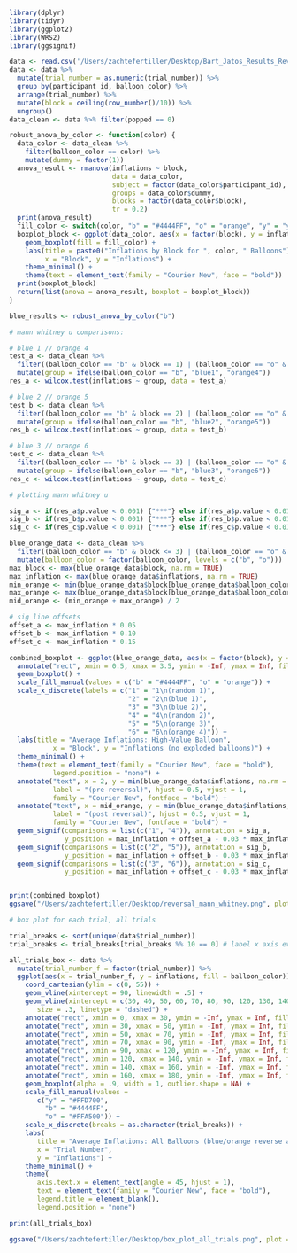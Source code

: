 ```r
library(dplyr)
library(tidyr)
library(ggplot2)
library(WRS2)
library(ggsignif)
```


```r
data <- read.csv('/Users/zachtefertiller/Desktop/Bart_Jatos_Results_Reversal_180/balloon_task_clean_data.csv')
data <- data %>%
  mutate(trial_number = as.numeric(trial_number)) %>%
  group_by(participant_id, balloon_color) %>% 
  arrange(trial_number) %>% 
  mutate(block = ceiling(row_number()/10)) %>% 
  ungroup()
data_clean <- data %>% filter(popped == 0)
```




```r
robust_anova_by_color <- function(color) {
  data_color <- data_clean %>% 
    filter(balloon_color == color) %>% 
    mutate(dummy = factor(1))
  anova_result <- rmanova(inflations ~ block, 
                          data = data_color, 
                          subject = factor(data_color$participant_id), 
                          groups = data_color$dummy,
                          blocks = factor(data_color$block),
                          tr = 0.2)
  print(anova_result)
  fill_color <- switch(color, "b" = "#4444FF", "o" = "orange", "y" = "yellow", "grey")
  boxplot_block <- ggplot(data_color, aes(x = factor(block), y = inflations)) +
    geom_boxplot(fill = fill_color) +
    labs(title = paste0("Inflations by Block for ", color, " Balloons"), 
         x = "Block", y = "Inflations") +
    theme_minimal() +
    theme(text = element_text(family = "Courier New", face = "bold"))
  print(boxplot_block)
  return(list(anova = anova_result, boxplot = boxplot_block))
}

blue_results <- robust_anova_by_color("b")


```




```r
# mann whitney u comparisons:

# blue 1 // orange 4
test_a <- data_clean %>% 
  filter((balloon_color == "b" & block == 1) | (balloon_color == "o" & block == 4)) %>% 
  mutate(group = ifelse(balloon_color == "b", "blue1", "orange4"))
res_a <- wilcox.test(inflations ~ group, data = test_a)

# blue 2 // orange 5
test_b <- data_clean %>% 
  filter((balloon_color == "b" & block == 2) | (balloon_color == "o" & block == 5)) %>% 
  mutate(group = ifelse(balloon_color == "b", "blue2", "orange5"))
res_b <- wilcox.test(inflations ~ group, data = test_b)

# blue 3 // orange 6
test_c <- data_clean %>% 
  filter((balloon_color == "b" & block == 3) | (balloon_color == "o" & block == 6)) %>% 
  mutate(group = ifelse(balloon_color == "b", "blue3", "orange6"))
res_c <- wilcox.test(inflations ~ group, data = test_c)
```




```r
# plotting mann whitney u

sig_a <- if(res_a$p.value < 0.001) {"***"} else if(res_a$p.value < 0.01) {"**"} else if(res_a$p.value < 0.05) {"*"} else {"ns"}
sig_b <- if(res_b$p.value < 0.001) {"***"} else if(res_b$p.value < 0.01) {"**"} else if(res_b$p.value < 0.05) {"*"} else {"ns"}
sig_c <- if(res_c$p.value < 0.001) {"***"} else if(res_c$p.value < 0.01) {"**"} else if(res_c$p.value < 0.05) {"*"} else {"ns"}

blue_orange_data <- data_clean %>% 
  filter((balloon_color == "b" & block <= 3) | (balloon_color == "o" & block >= 4)) %>% 
  mutate(balloon_color = factor(balloon_color, levels = c("b", "o")))
max_block <- max(blue_orange_data$block, na.rm = TRUE)
max_inflation <- max(blue_orange_data$inflations, na.rm = TRUE)
min_orange <- min(blue_orange_data$block[blue_orange_data$balloon_color == "o"], na.rm = TRUE)
max_orange <- max(blue_orange_data$block[blue_orange_data$balloon_color == "o"], na.rm = TRUE)
mid_orange <- (min_orange + max_orange) / 2

# sig line offsets
offset_a <- max_inflation * 0.05
offset_b <- max_inflation * 0.10
offset_c <- max_inflation * 0.15

combined_boxplot <- ggplot(blue_orange_data, aes(x = factor(block), y = inflations, fill = balloon_color)) +
  annotate("rect", xmin = 0.5, xmax = 3.5, ymin = -Inf, ymax = Inf, fill = "gray", alpha = 0.2) +
  geom_boxplot() +
  scale_fill_manual(values = c("b" = "#4444FF", "o" = "orange")) +
  scale_x_discrete(labels = c("1" = "1\n(random 1)", 
                              "2" = "2\n(blue 1)", 
                              "3" = "3\n(blue 2)", 
                              "4" = "4\n(random 2)", 
                              "5" = "5\n(orange 3)", 
                              "6" = "6\n(orange 4)")) +
  labs(title = "Average Inflations: High-Value Balloon", 
           x = "Block", y = "Inflations (no exploded balloons)") +
  theme_minimal() +
  theme(text = element_text(family = "Courier New", face = "bold"),
           legend.position = "none") +
  annotate("text", x = 2, y = min(blue_orange_data$inflations, na.rm = TRUE) - 0.05 * max_inflation, 
           label = "(pre-reversal)", hjust = 0.5, vjust = 1, 
           family = "Courier New", fontface = "bold") +
  annotate("text", x = mid_orange, y = min(blue_orange_data$inflations, na.rm = TRUE) - 0.05 * max_inflation, 
           label = "(post reversal)", hjust = 0.5, vjust = 1, 
           family = "Courier New", fontface = "bold") +
  geom_signif(comparisons = list(c("1", "4")), annotation = sig_a, 
              y_position = max_inflation + offset_a - 0.03 * max_inflation - 7, tip_length = 0.03) +
  geom_signif(comparisons = list(c("2", "5")), annotation = sig_b, 
              y_position = max_inflation + offset_b - 0.03 * max_inflation - 5, tip_length = 0.03) +
  geom_signif(comparisons = list(c("3", "6")), annotation = sig_c, 
              y_position = max_inflation + offset_c - 0.03 * max_inflation - 3, tip_length = 0.03)


print(combined_boxplot)
ggsave("/Users/zachtefertiller/Desktop/reversal_mann_whitney.png", plot = combined_boxplot, width = 3840, height = 2160, dpi = 300, units = "px", bg = "white", limitsize = FALSE)
```




```r
# box plot for each trial, all trials

trial_breaks <- sort(unique(data$trial_number))
trial_breaks <- trial_breaks[trial_breaks %% 10 == 0] # label x axis every 10th trial

all_trials_box <- data %>%
  mutate(trial_number_f = factor(trial_number)) %>%
  ggplot(aes(x = trial_number_f, y = inflations, fill = balloon_color)) +
    coord_cartesian(ylim = c(0, 55)) +
    geom_vline(xintercept = 90, linewidth = .5) +
    geom_vline(xintercept = c(30, 40, 50, 60, 70, 80, 90, 120, 130, 140, 150, 160, 170),
       size = .3, linetype = "dashed") +
    annotate("rect", xmin = 0, xmax = 30, ymin = -Inf, ymax = Inf, fill = "gray", alpha = 0.2) +
    annotate("rect", xmin = 30, xmax = 50, ymin = -Inf, ymax = Inf, fill = "#4444FF", alpha = 0.15) +
    annotate("rect", xmin = 50, xmax = 70, ymin = -Inf, ymax = Inf, fill = "#FFA500", alpha = 0.15) +
    annotate("rect", xmin = 70, xmax = 90, ymin = -Inf, ymax = Inf, fill = "#FFD700", alpha = 0.15) +
    annotate("rect", xmin = 90, xmax = 120, ymin = -Inf, ymax = Inf, fill = "gray", alpha = 0.2) +
    annotate("rect", xmin = 120, xmax = 140, ymin = -Inf, ymax = Inf, fill = "#4444FF", alpha = 0.15) +
    annotate("rect", xmin = 140, xmax = 160, ymin = -Inf, ymax = Inf, fill = "#FFA500", alpha = 0.15) +
    annotate("rect", xmin = 160, xmax = 180, ymin = -Inf, ymax = Inf, fill = "#FFD700", alpha = 0.15) +
    geom_boxplot(alpha = .9, width = 1, outlier.shape = NA) +
    scale_fill_manual(values = 
       c("y" = "#FFD700",  
         "b" = "#4444FF",  
         "o" = "#FFA500")) + 
    scale_x_discrete(breaks = as.character(trial_breaks)) +
    labs(
       title = "Average Inflations: All Balloons (blue/orange reverse average breakpoints at trial 90)",
       x = "Trial Number",
       y = "Inflations") +
    theme_minimal() +
    theme(
       axis.text.x = element_text(angle = 45, hjust = 1),
       text = element_text(family = "Courier New", face = "bold"),
       legend.title = element_blank(),   
       legend.position = "none")

print(all_trials_box)

ggsave("/Users/zachtefertiller/Desktop/box_plot_all_trials.png", plot = all_trials_box, width = 3840, height = 2160, dpi = 300, units = "px", bg = "white", limitsize = FALSE)

```
